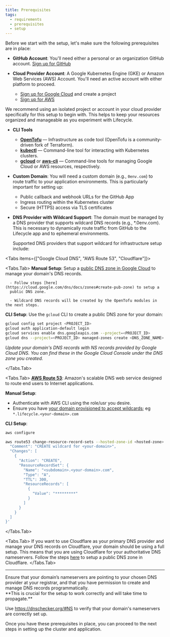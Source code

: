 ```yaml
---
title: Prerequisites
tags:
  - requirements
  - prerequisites
  - setup
---
```



Before we start with the setup, let's make sure the following prerequisites are in place:

- **GitHub Account**: You'll need either a personal or an organization GitHub account. [Sign up for GitHub](https://github.com/join)

- **Cloud Provider Account**: A Google Kubernetes Engine (GKE) or Amazon Web Services (AWS) Account. You'll need an active account with either platform to proceed.
  - [Sign up for Google Cloud](https://cloud.google.com) and create a project
  - [Sign up for AWS](https://aws.amazon.com/)

<Callout icon={Info}>
  We recommend using an isolated project or account in your cloud provider
  specifically for this setup to begin with. This helps to keep your resources
  organized and manageable as you experiment with Lifecycle.
</Callout>

- **CLI Tools**

  - **[OpenTofu](https://opentofu.org/docs/intro/install/)** — Infrastructure as code tool (OpenTofu is a community-driven fork of Terraform).
  - **[kubectl](https://kubernetes.io/docs/tasks/tools/#kubectl)** — Command-line tool for interacting with Kubernetes clusters.
  - **[gcloud](https://formulae.brew.sh/cask/google-cloud-sdk)** or **[aws-cli](https://docs.aws.amazon.com/cli/latest/userguide/getting-started-install.html)** — Command-line tools for managing Google Cloud or AWS resources, respectively.

- **Custom Domain**: You will need a custom domain (e.g., `0env.com`) to route traffic to your application environments. This is particularly important for setting up:

  - Public callback and webhook URLs for the GitHub App
  - Ingress routing within the Kubernetes cluster
  - Secure (HTTPS) access via TLS certificates

- **DNS Provider with Wildcard Support**: The domain must be managed by a DNS provider that supports wildcard DNS records (e.g., \*.0env.com). This is necessary to dynamically route traffic from GitHub to the Lifecycle app and to ephemeral environments.

  Supported DNS providers that support wildcard for infrastructure setup include:

<Tabs items={["Google Cloud DNS", "AWS Route 53", "Cloudflare"]}>

  <Tabs.Tab>
  **Manual Setup**:
        Setup a [public DNS zone in Google Cloud](https://cloud.google.com/dns) to manage your domain's DNS records.

      - Follow steps [here](https://cloud.google.com/dns/docs/zones#create-pub-zone) to setup a
      public DNS zone.

      - Wildcard DNS records will be created by the OpenTofu modules in the next steps.

**CLI Setup**:
Use the `gcloud` CLI to create a public DNS zone for your domain:

```sh
gcloud config set project <PROJECT_ID>
gcloud auth application-default login
gcloud services enable dns.googleapis.com --project=<PROJECT_ID>
gcloud dns --project=<PROJECT_ID> managed-zones create <DNS_ZONE_NAME> --description="Lifecycle OSS starter DNS public zone" --dns-name="<YOUR_DOMAIN>." --visibility="public" --dnssec-state="off"
```

_Update your domain's DNS records with NS records provided by Google Cloud DNS. You can find these in the Google Cloud Console under the DNS zone you created._

  </Tabs.Tab>

<Tabs.Tab>
  **[AWS Route 53](https://aws.amazon.com/route53/)**: Amazon's scalable DNS web
  service designed to route end users to Internet applications.

  **Manual Setup**:

  - Authenticate with AWS CLI using the role/usr you desire.
  - Ensure you have [your domain provisioned to accept wildcards](https://docs.aws.amazon.com/Route53/latest/DeveloperGuide/CreatingNewSubdomain.html); eg `*.lifecycle.<your-domain>.com`

  **CLI Setup**:

  ```sh
  aws configure
  ```

  ```sh
  aws route53 change-resource-record-sets --hosted-zone-id <hosted-zone> --change-batch '{
    "Comment": "CREATE wildcard for <your-domain>",
    "Changes": [
      {
        "Action": "CREATE",
        "ResourceRecordSet": {
          "Name": "<subdomain>.<your-domain>.com",
          "Type": "A",
          "TTL": 300,
          "ResourceRecords": [
            {
              "Value": "*********"
            }
          ]
        }
      }
    ]
  }'
  ```

</Tabs.Tab>

<Tabs.Tab>
  If you want to use Cloudflare as your primary DNS provider and manage your DNS records on Cloudflare, your domain should be using a full setup.
  This means that you are using Cloudflare for your authoritative DNS nameservers.
  Follow the steps [here](https://developers.cloudflare.com/dns/zone-setups/full-setup/setup/) to setup a public DNS zone in Cloudflare.
</Tabs.Tab>

</Tabs>

---

<Callout type="info">
  Ensure that your domain’s nameservers are pointing to your chosen DNS provider
  at your registrar, and that you have permission to create and manage DNS
  records programmatically. <br /> **This is crucial for the setup to work
  correctly and will take time to propagate.**

Use https://dnschecker.org/#NS to verify that your domain's nameservers are correctly set up.

</Callout>

Once you have these prerequisites in place, you can proceed to the next steps in setting up the cluster and application.
